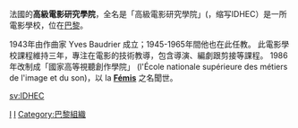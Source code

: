 法國的'''高級電影研究學院'''，全名是「高級電影研究學院」({{lang|fr|L'Institut des hautes études cinématographiques}}，缩写IDHEC）是一所電影學校，位在[[巴黎|巴黎]]。

1943年由作曲家 Yves Baudrier 成立；1945-1965年間他也在此任教。
此電影學校課程維持三年，專注在電影的技術教導，包含導演、編劇跟剪接等課程。
1986 年改制成「國家高等視聽創作學院」 (l'École nationale supérieure des métiers de l'image et du son)，以 la '''[[Fémis|Fémis]]''' 之名聞世。

[[Category:法國大學|I]]
[[Category:電影學校|I]]
[[Category:巴黎組織|Category:巴黎組織]]

[[sv:IDHEC|sv:IDHEC]]